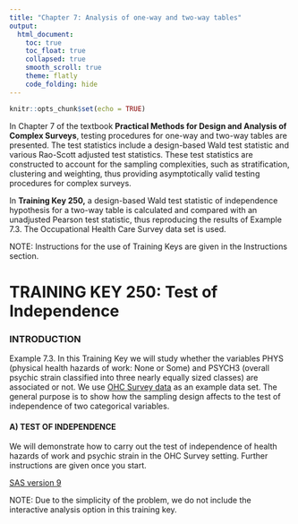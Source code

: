 ```yaml
---
title: "Chapter 7: Analysis of one-way and two-way tables"
output: 
  html_document:
    toc: true
    toc_float: true
    collapsed: true
    smooth_scroll: true
    theme: flatly
    code_folding: hide
---
```


```r
knitr::opts_chunk$set(echo = TRUE)
```


In Chapter 7 of the textbook **Practical Methods for Design and Analysis of Complex Surveys**, testing procedures for one-way and two-way tables are presented. The test statistics include a design-based Wald test statistic and various Rao-Scott adjusted test statistics. These test statistics are constructed to account for the sampling complexities, such as stratification, clustering and weighting, thus providing asymptotically valid testing procedures for complex surveys.

In **Training Key 250,** a design-based Wald test statistic of independence hypothesis for a two-way table is calculated and compared with an unadjusted Pearson test statistic, thus reproducing the results of Example 7.3. The Occupational Health Care Survey data set is used.

NOTE: Instructions for the use of Training Keys are given in the Instructions section.


# TRAINING KEY 250: Test of Independence

### INTRODUCTION

Example 7.3. In this Training Key we will study whether the variables PHYS (physical health hazards of work: None or Some) and PSYCH3 (overall psychic strain classified into three nearly equally sized classes) are associated or not. We use [OHC Survey data](concepts/concepts.html) as an example data set. The general purpose is to show how the sampling design affects to the test of independence of two categorical variables.


#### A) TEST OF INDEPENDENCE

We will demonstrate how to carry out the test of independence of health hazards of work and psychic strain in the OHC Survey setting. Further instructions are given once you start.
 
<a href="Keys/key250/key250_9.htm" target="_blank">SAS version 9</a>  

NOTE: Due to the simplicity of the problem, we do not include the interactive analysis option in this training key.

